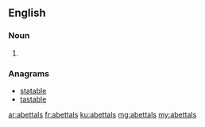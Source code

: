 ==English==

===Noun===
{{head|en|plural}}

# {{plural of|abettal|lang=en|nocat=1}}

===Anagrams===
* [[statable#English|statable]]
* [[tastable#English|tastable]]

[[ar:abettals]]
[[fr:abettals]]
[[ku:abettals]]
[[mg:abettals]]
[[my:abettals]]